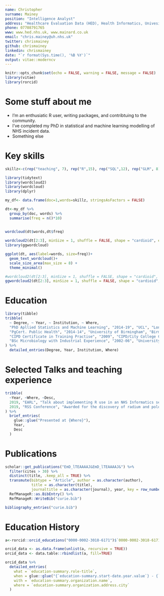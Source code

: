 ```yaml
---
name: Christopher
surname: Mainey
position: "Intelligence Analyst"
address: "Healthcare Evaluation Data (HED), Health Informatics, Univesity Hospitals Birmingham NHS Foundation Trust"
phone: 07708791765
www: www.hed.nhs.uk, www.mainard.co.uk
email: "chris.mainey@uh.nhs.uk"
twitter: chrismainey
github: chrismainey
linkedin: chrismainey
date: "`r format(Sys.time(), '%B %Y')`"
output: vitae::moderncv
---
```


```r
knitr::opts_chunk$set(echo = FALSE, warning = FALSE, message = FALSE)
library(vitae)
library(rorcid)
```

# Some stuff about me

 * I'm an enthusiatic R user, writing packages, and contribtuing to the community.
 * I've completed my PhD in statistical and machine learning modelling of NHS incident data.
 * Something else

# Key skills

```r
skillz<-c(rep("teaching", 7), rep("R",15), rep("SQL",12), rep("GLM", 8), rep("regression", 6), rep("work planning",4), rep("line management", 3), rep("report writing",4),rep("regression trees", 4), rep("GAM",8), rep("text mining", 4), rep("case-mix adjusmtent",4), rep("marketshare analysis", 3), rep("neural networks", 2), rep("machine learning", 10), rep("Rmarkdown", 6), rep("R package dev", 6), rep("git",8), rep("multi-level models", 10), rep("data visualisation", 5), rep("training", 6), "Stata", rep("SAS",3), rep("Data Analysis", 13), rep("Data linkage", 5), rep("Communication", 3), rep("community organisation", 4), rep("trouble shooting",7), rep("course development",4), rep("hospital data", 8), rep("HES",8),  rep("NRLS",10), rep("overdispersion", 7), rep("SPC", 6), rep("cusum", 5), rep("standardised mortality", 8), rep("benchmarking", 4), rep("statistical analysis", 10), "Auditing", rep("indicator development", 8), rep("spotfire", 12), rep("python",4), rep("epidemiological analysis", 2), rep("critical appraisal",2), rep("hypothesis testing", 3), "smoothing methods", "time-series analysis", "system design", "dashboard building", "web development", "Shiny", "ggplot2", "caret", "wordclouds", "topic modelling", "LDA", "mgcv", "glmnet", "FunnelPlotR", "NHSRdatasets", "randomForest", "tidyverse", "databases", "DBI", "odbc", "tidytext", "quanteda", "keras", "multinom", "gam", "rpart", "xaringan", "blogdown", "bookdown", "vitae", "leaflet", "Hugo", "Travis-CI", "Codecov", "testthat", "devtools", "usethis", "RStudio", "lme4", "glmmTMB")

library(tidytext)
library(wordcloud2)
library(wordcloud)
library(dplyr)

my_df<- data.frame(doc=1,words=skillz, stringsAsFactors = FALSE)

dt<-my_df %>% 
  group_by(doc, words) %>%
  summarise(freq = n()*10)
  
  
wordcloud(dt$words,dt$freq)

wordcloud2(dt[2:3], minSize = 1, shuffle = FALSE, shape = "cardioid", ellipticity=0.65)
library(ggwordcloud)

ggplot(dt, aes(label=words, size=freq))+
  geom_text_wordcloud()+
  scale_size_area(max_size = 8) +
  theme_minimal()

#wordcloud2(dt[2:3], minSize = 1, shuffle = FALSE, shape = "cardioid", ellipticity=0.65)
ggwordcloud2(dt[2:3], minSize = 1, shuffle = FALSE, shape = "cardioid", ellipticity=0.65)


```
# Education

```r
library(tibble)
tribble(
  ~ Degree, ~ Year, ~ Institution, ~ Where,
  "PhD Apllied Statistics and Machine Learning", "2014-19", "UCL", "London, UK",
  "PgCert. Public Health", "2014-14", "University of Birmingham", "Birmingham, UK",
  "CIPD Certificate in Training Practise", "2009", "CIPD/City College Coventry", "Coventry, UK",
  "BSc Microbiology with Industrial Experience", "2002-06", "University of Manchester", "Manchester, UK"
) %>% 
  detailed_entries(Degree, Year, Institution, Where)
```

# Selected Talks and teaching experience

```r
tribble(
  ~Year, ~Where, ~Desc,
  2019, "EARL", "Talk about implementing R use in an NHS Informatics service",
  2019, "RSS Conference", "Awarded for the discovery of radium and polonium"
) %>% 
  brief_entries(
    glue::glue("Presented at {Where}"),
    Year, 
    Desc
  )
```

# Publications

```r
scholar::get_publications("EmD_lTEAAAAJ&EmD_lTEAAAAJ&") %>% 
  filter(cites > 30) %>% 
  distinct(title, .keep_all = TRUE) %>%
  transmute(bibtype = "Article", author = as.character(author),
            title = as.character(title),
            journaltitle = as.character(journal), year, key = row_number()) %>% 
  RefManageR::as.BibEntry() %>% 
  RefManageR::WriteBib("curie.bib")

bibliography_entries("curie.bib")
```

# Education History

```r
a<-rorcid::orcid_educations("0000-0002-3018-6171")$`0000-0002-3018-6171`$`affiliation-group`$summaries

orcid_data <- as.data.frame(unlist(a, recursive = TRUE))
orcid_data <- data.table::rbindlist(a, fill=TRUE)

orcid_data %>%
  detailed_entries(
    what = `education-summary.role-title`,
    when = glue::glue("{`education-summary.start-date.year.value`} - {`education-summary.end-date.year.value`}"),
    with = `education-summary.organization.name`,
    where = `education-summary.organization.address.city`
  )

```